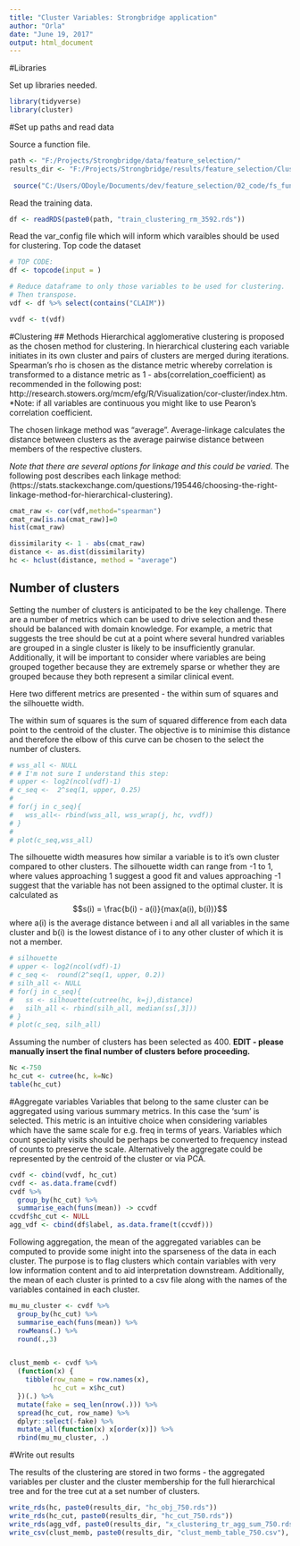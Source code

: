```yaml
---
title: "Cluster Variables: Strongbridge application"
author: "Orla"
date: "June 19, 2017"
output: html_document
---
```



#Libraries

Set up libraries needed. 

```r
library(tidyverse)
library(cluster)
```



#Set up paths and read data 

Source a function file. 

```r
path <- "F:/Projects/Strongbridge/data/feature_selection/"
results_dir <- "F:/Projects/Strongbridge/results/feature_selection/Clustering/Lasso_top_coded/"
 
 source("C:/Users/ODoyle/Documents/dev/feature_selection/02_code/fs_funtions.R")
```

Read the training data.  
```r
df <- readRDS(paste0(path, "train_clustering_rm_3592.rds"))

```

Read the var_config file which will inform which varaibles should be used for clustering. 
Top code the dataset

```r

# TOP CODE:
df <- topcode(input = )

# Reduce dataframe to only those variables to be used for clustering. 
# Then transpose.
vdf <- df %>% select(contains("CLAIM"))

vvdf <- t(vdf)
```


#Clustering 
## Methods
Hierarchical agglomerative clustering is proposed as the chosen method for clustering. In hierarchical clustering each variable initiates in its own cluster and pairs of clusters are merged during iterations. Spearman's rho is chosen as the distance metric whereby correlation is transformed to a distance metric as 1 - abs(correlation_coefficient) as recommended in the following post: http://research.stowers.org/mcm/efg/R/Visualization/cor-cluster/index.htm. *Note: if all variables are continuous you might like to use Pearon's correlation coefficient. 

The chosen linkage method was "average". Average-linkage calculates the distance between clusters as the average pairwise distance between members of the respective clusters.  

*Note that there are several options for linkage and this could be varied*. The following post describes each linkage method: (https://stats.stackexchange.com/questions/195446/choosing-the-right-linkage-method-for-hierarchical-clustering). 



```r
cmat_raw <- cor(vdf,method="spearman")
cmat_raw[is.na(cmat_raw)]=0
hist(cmat_raw)
```
```r
dissimilarity <- 1 - abs(cmat_raw)
distance <- as.dist(dissimilarity)
hc <- hclust(distance, method = "average")
```

## Number of clusters
Setting the number of clusters is anticipated to be the key challenge. There are a number of metrics which can be used to drive selection and these should be balanced with domain knowledge. For example, a metric that suggests the tree should be cut at a point where several hundred variables are grouped in a single cluster is likely to be insufficiently granular. Additionally, it will be important to consider where variables are being grouped together because they are extremely sparse or whether they are grouped because they both represent a similar clinical event. 

Here two different metrics are presented - the within sum of squares and the silhouette width. 

The within sum of squares is the sum of squared difference from each data point to the centroid of the cluster. The objective is to minimise this distance and therefore the elbow of this curve can be chosen to the select the number of clusters. 

```r

# wss_all <- NULL
# # I'm not sure I understand this step:
# upper <- log2(ncol(vdf)-1)
# c_seq <-  2^seq(1, upper, 0.25)
# 
# for(j in c_seq){
#   wss_all<- rbind(wss_all, wss_wrap(j, hc, vvdf))
# }
# 
# plot(c_seq,wss_all)
```

The silhouette width measures how similar a variable is to it's own cluster compared to other clusters. The silhouette width can range from -1 to 1, where values approaching 1 suggest a good fit and values approaching -1 suggest that the variable has not been assigned to the optimal cluster. It is calculated as 
$$s(i) = \frac{b(i) - a(i)}{max(a(i), b(i))}$$
where a(i) is the average distance between i and all all variables in the same cluster and b(i) is the lowest distance of i to any other cluster of which it is not a member. 

```r
# silhouette
# upper <- log2(ncol(vdf)-1)
# c_seq <-  round(2^seq(1, upper, 0.2))
# silh_all <- NULL
# for(j in c_seq){
#   ss <- silhouette(cutree(hc, k=j),distance)
#   silh_all <- rbind(silh_all, median(ss[,3]))
# }
# plot(c_seq, silh_all)
```

Assuming the number of clusters has been selected as 400. **EDIT - please manually insert the final number of clusters before proceeding.**

```r
Nc <-750
hc_cut <- cutree(hc, k=Nc)
table(hc_cut)
```
 


#Aggregate variables 
Variables that belong to the same cluster can be aggregated using various summary metrics. In this case the 'sum' is selected. This metric is an intuitive choice when considering variables which have the same scale for e.g. freq in terms of years. Variables which count specialty visits should be perhaps be converted to frequency instead of counts to preserve the scale. Alternatively the aggregate could be represented by the centroid of the cluster or via PCA. 

```r

cvdf <- cbind(vvdf, hc_cut)
cvdf <- as.data.frame(cvdf)
cvdf %>% 
  group_by(hc_cut) %>% 
  summarise_each(funs(mean)) -> ccvdf
ccvdf$hc_cut <- NULL
agg_vdf <- cbind(df$label, as.data.frame(t(ccvdf)))												   
```

Following aggregation, the mean of the aggregated variables can be computed to provide some inight into the sparseness of the data in each cluster. The purpose is to flag clusters which contain variables with very low information content and to aid interpretation downstream. Additionally, the mean of each cluster is printed to a csv file along with the names of the variables contained in each cluster. 

```r
mu_mu_cluster <- cvdf %>% 
  group_by(hc_cut) %>% 
  summarise_each(funs(mean)) %>%
  rowMeans(.) %>% 
  round(.,3)


clust_memb <- cvdf %>% 
  (function(x) {
    tibble(row_name = row.names(x),
           hc_cut = x$hc_cut)
  })(.) %>%
  mutate(fake = seq_len(nrow(.))) %>%
  spread(hc_cut, row_name) %>%
  dplyr::select(-fake) %>%
  mutate_all(function(x) x[order(x)]) %>% 
  rbind(mu_mu_cluster, .)

```

#Write out results

The results of the clustering are stored in two forms - the aggregated variables per cluster and the cluster membership for the full hierarchical tree and for the tree cut at a set number of clusters. 


```r
write_rds(hc, paste0(results_dir, "hc_obj_750.rds"))
write_rds(hc_cut, paste0(results_dir, "hc_cut_750.rds"))
write_rds(agg_vdf, paste0(results_dir, "x_clustering_tr_agg_sum_750.rds"))
write_csv(clust_memb, paste0(results_dir, "clust_memb_table_750.csv"), na="")
```


